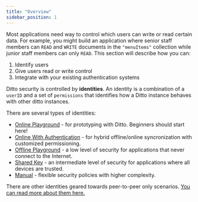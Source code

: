 ```yaml
---
title: "Overview"
sidebar_position: 1
---
```


Most applications need way to control which users can write or read certain data. For example, you might build an application where senior staff members can `READ` and `WRITE` documents in the `"menuItems"` collection while junior staff members can only `READ`. This section will describe how you can:

1. Identify users 
2. Give users read or write control 
3. Integrate with your existing authentication systems

Ditto security is controlled by __identities__. An identity is a combination of a `userID` and a set of `permissions` that identifies how a Ditto instance behaves with other ditto instances. 

There are several types of identities:

* [Online Playground](../concepts/online-playground) - for prototyping with Ditto. Beginners should start here!
* [Online With Authentication](../security/online-with-authentication) - for hybrid offline/online syncronization with customized permissioning.
* [Offline Playground](../mesh-network/offline-license) - a low level of security for applications that never connect to the Internet.
* [Shared Key](../security/shared-key) - an intermediate level of security for applications where all devices are trusted.
* [Manual](../how-it-works/certificate-security) - flexible security policies with higher complexity.

There are other identities geared towards peer-to-peer only scenarios. [You can read more about them here.](../mesh-network/identities)
